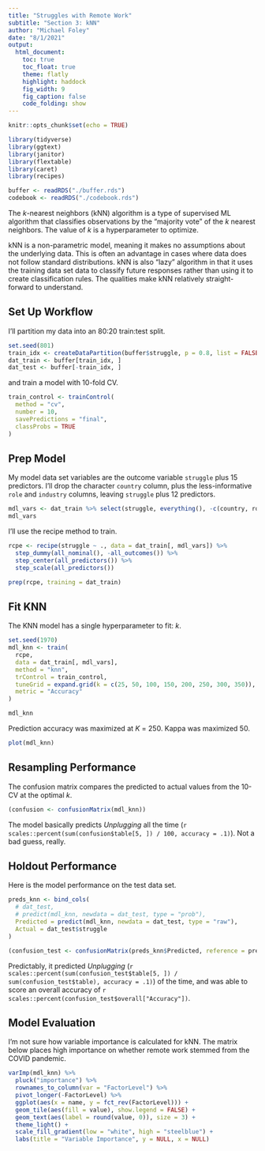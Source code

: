 ```yaml
---
title: "Struggles with Remote Work"
subtitle: "Section 3: kNN"
author: "Michael Foley"
date: "8/1/2021"
output: 
  html_document:
    toc: true
    toc_float: true
    theme: flatly
    highlight: haddock
    fig_width: 9
    fig_caption: false
    code_folding: show
---
```


```r
knitr::opts_chunk$set(echo = TRUE)
```

```r
library(tidyverse)
library(ggtext)
library(janitor)
library(flextable)
library(caret)
library(recipes)

buffer <- readRDS("./buffer.rds")
codebook <- readRDS("./codebook.rds")
```

The *k*-nearest neighbors (kNN) algorithm is a type of supervised ML algorithm that classifies observations by the "majority vote" of the *k* nearest neighbors. The value of *k* is a hyperparameter to optimize.

kNN is a non-parametric model, meaning it makes no assumptions about the underlying data. This is often an advantage in cases where data does not follow standard distributions. kNN is also "lazy" algorithm in that it uses the training data set data to classify future responses rather than using it to create classification rules. The qualities make kNN relatively straight-forward to understand.

## Set Up Workflow

I'll partition my data into an 80:20 train:test split.

```r
set.seed(801)
train_idx <- createDataPartition(buffer$struggle, p = 0.8, list = FALSE)
dat_train <- buffer[train_idx, ]
dat_test <- buffer[-train_idx, ]
```

and train a model with 10-fold CV. 

```r
train_control <- trainControl(
  method = "cv", 
  number = 10,
  savePredictions = "final",
  classProbs = TRUE
)
```

## Prep Model

My model data set variables are the outcome variable `struggle` plus 15 predictors. I'll drop the character `country` column, plus the less-informative `role` and `industry` columns, leaving `struggle` plus 12 predictors.

```r
mdl_vars <- dat_train %>% select(struggle, everything(), -c(country, role, industry)) %>% colnames()
mdl_vars
```

I'll use the recipe method to train.

```r
rcpe <- recipe(struggle ~ ., data = dat_train[, mdl_vars]) %>%
  step_dummy(all_nominal(), -all_outcomes()) %>% 
  step_center(all_predictors()) %>%
  step_scale(all_predictors())

prep(rcpe, training = dat_train)
```

## Fit KNN

The KNN model has a single hyperparameter to fit: *k*.

```r
set.seed(1970)
mdl_knn <- train(
  rcpe,
  data = dat_train[, mdl_vars],
  method = "knn",
  trControl = train_control,
  tuneGrid = expand.grid(k = c(25, 50, 100, 150, 200, 250, 300, 350)),
  metric = "Accuracy"
)

mdl_knn
```

Prediction accuracy was maximized at *K* = 250. Kappa was maximized 50.

```r
plot(mdl_knn)
```

## Resampling Performance

The confusion matrix compares the predicted to actual values from the 10-CV at the optimal *k*.

```r
(confusion <- confusionMatrix(mdl_knn))
```

The model basically predicts *Unplugging* all the time (`r scales::percent(sum(confusion$table[5, ]) / 100, accuracy = .1)`). Not a bad guess, really. 

## Holdout Performance

Here is the model performance on the test data set.

```r
preds_knn <- bind_cols(
  # dat_test,
  # predict(mdl_knn, newdata = dat_test, type = "prob"),
  Predicted = predict(mdl_knn, newdata = dat_test, type = "raw"),
  Actual = dat_test$struggle
)

(confusion_test <- confusionMatrix(preds_knn$Predicted, reference = preds_knn$Actual))
```

Predictably, it predicted *Unplugging* (`r scales::percent(sum(confusion_test$table[5, ]) / sum(confusion_test$table), accuracy = .1)`) of the time, and was able to score an overall accuracy of `r scales::percent(confusion_test$overall["Accuracy"])`.

## Model Evaluation

I'm not sure how variable importance is calculated for kNN. The matrix below places high importance on whether remote work stemmed from the COVID pandemic.

```r
varImp(mdl_knn) %>%
  pluck("importance") %>%
  rownames_to_column(var = "FactorLevel") %>%
  pivot_longer(-FactorLevel) %>%
  ggplot(aes(x = name, y = fct_rev(FactorLevel))) +
  geom_tile(aes(fill = value), show.legend = FALSE) +
  geom_text(aes(label = round(value, 0)), size = 3) +
  theme_light() +
  scale_fill_gradient(low = "white", high = "steelblue") +
  labs(title = "Variable Importance", y = NULL, x = NULL)
```

